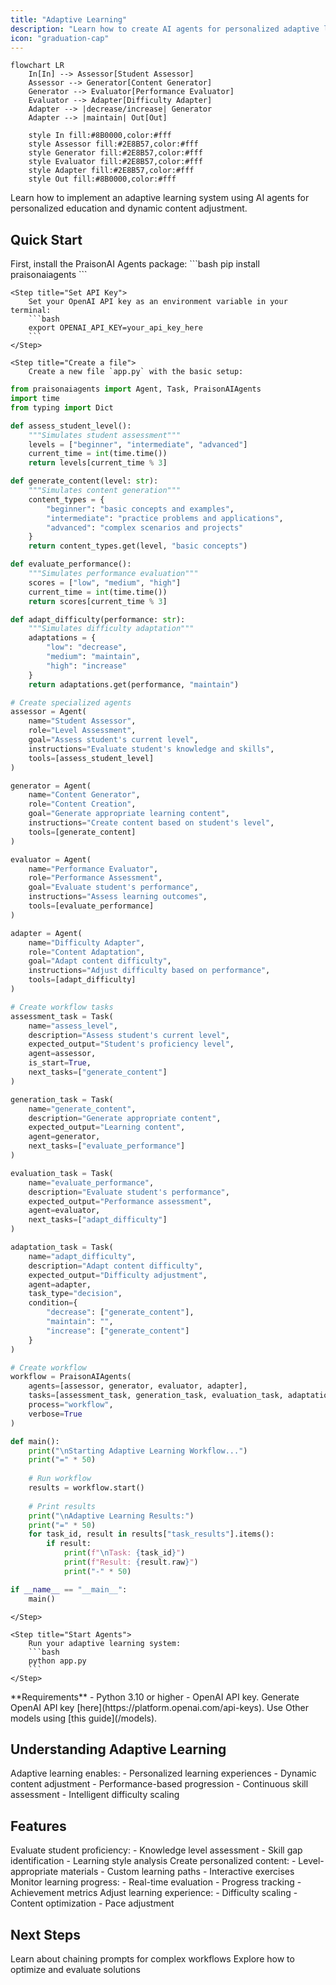 ```yaml
---
title: "Adaptive Learning"
description: "Learn how to create AI agents for personalized adaptive learning experiences."
icon: "graduation-cap"
---
```


```mermaid
flowchart LR
    In[In] --> Assessor[Student Assessor]
    Assessor --> Generator[Content Generator]
    Generator --> Evaluator[Performance Evaluator]
    Evaluator --> Adapter[Difficulty Adapter]
    Adapter --> |decrease/increase| Generator
    Adapter --> |maintain| Out[Out]
    
    style In fill:#8B0000,color:#fff
    style Assessor fill:#2E8B57,color:#fff
    style Generator fill:#2E8B57,color:#fff
    style Evaluator fill:#2E8B57,color:#fff
    style Adapter fill:#2E8B57,color:#fff
    style Out fill:#8B0000,color:#fff
```

Learn how to implement an adaptive learning system using AI agents for personalized education and dynamic content adjustment.

## Quick Start

<Steps>
    <Step title="Install Package">
        First, install the PraisonAI Agents package:
        ```bash
        pip install praisonaiagents
        ```
    </Step>

    <Step title="Set API Key">
        Set your OpenAI API key as an environment variable in your terminal:
        ```bash
        export OPENAI_API_KEY=your_api_key_here
        ```
    </Step>

    <Step title="Create a file">
        Create a new file `app.py` with the basic setup:
```python
from praisonaiagents import Agent, Task, PraisonAIAgents
import time
from typing import Dict

def assess_student_level():
    """Simulates student assessment"""
    levels = ["beginner", "intermediate", "advanced"]
    current_time = int(time.time())
    return levels[current_time % 3]

def generate_content(level: str):
    """Simulates content generation"""
    content_types = {
        "beginner": "basic concepts and examples",
        "intermediate": "practice problems and applications",
        "advanced": "complex scenarios and projects"
    }
    return content_types.get(level, "basic concepts")

def evaluate_performance():
    """Simulates performance evaluation"""
    scores = ["low", "medium", "high"]
    current_time = int(time.time())
    return scores[current_time % 3]

def adapt_difficulty(performance: str):
    """Simulates difficulty adaptation"""
    adaptations = {
        "low": "decrease",
        "medium": "maintain",
        "high": "increase"
    }
    return adaptations.get(performance, "maintain")

# Create specialized agents
assessor = Agent(
    name="Student Assessor",
    role="Level Assessment",
    goal="Assess student's current level",
    instructions="Evaluate student's knowledge and skills",
    tools=[assess_student_level]
)

generator = Agent(
    name="Content Generator",
    role="Content Creation",
    goal="Generate appropriate learning content",
    instructions="Create content based on student's level",
    tools=[generate_content]
)

evaluator = Agent(
    name="Performance Evaluator",
    role="Performance Assessment",
    goal="Evaluate student's performance",
    instructions="Assess learning outcomes",
    tools=[evaluate_performance]
)

adapter = Agent(
    name="Difficulty Adapter",
    role="Content Adaptation",
    goal="Adapt content difficulty",
    instructions="Adjust difficulty based on performance",
    tools=[adapt_difficulty]
)

# Create workflow tasks
assessment_task = Task(
    name="assess_level",
    description="Assess student's current level",
    expected_output="Student's proficiency level",
    agent=assessor,
    is_start=True,
    next_tasks=["generate_content"]
)

generation_task = Task(
    name="generate_content",
    description="Generate appropriate content",
    expected_output="Learning content",
    agent=generator,
    next_tasks=["evaluate_performance"]
)

evaluation_task = Task(
    name="evaluate_performance",
    description="Evaluate student's performance",
    expected_output="Performance assessment",
    agent=evaluator,
    next_tasks=["adapt_difficulty"]
)

adaptation_task = Task(
    name="adapt_difficulty",
    description="Adapt content difficulty",
    expected_output="Difficulty adjustment",
    agent=adapter,
    task_type="decision",
    condition={
        "decrease": ["generate_content"],
        "maintain": "",
        "increase": ["generate_content"]
    }
)

# Create workflow
workflow = PraisonAIAgents(
    agents=[assessor, generator, evaluator, adapter],
    tasks=[assessment_task, generation_task, evaluation_task, adaptation_task],
    process="workflow",
    verbose=True
)

def main():
    print("\nStarting Adaptive Learning Workflow...")
    print("=" * 50)
    
    # Run workflow
    results = workflow.start()
    
    # Print results
    print("\nAdaptive Learning Results:")
    print("=" * 50)
    for task_id, result in results["task_results"].items():
        if result:
            print(f"\nTask: {task_id}")
            print(f"Result: {result.raw}")
            print("-" * 50)

if __name__ == "__main__":
    main()
```
    </Step>

    <Step title="Start Agents">
        Run your adaptive learning system:
        ```bash
        python app.py
        ```
    </Step>
</Steps>

<Note>
  **Requirements**
  - Python 3.10 or higher
  - OpenAI API key. Generate OpenAI API key [here](https://platform.openai.com/api-keys). Use Other models using [this guide](/models).   
</Note>

## Understanding Adaptive Learning

<Card title="What is Adaptive Learning?" icon="question">
  Adaptive learning enables:
  - Personalized learning experiences
  - Dynamic content adjustment
  - Performance-based progression
  - Continuous skill assessment
  - Intelligent difficulty scaling
</Card>

## Features

<CardGroup cols={2}>
  <Card title="Student Assessment" icon="user-graduate">
    Evaluate student proficiency:
    - Knowledge level assessment
    - Skill gap identification
    - Learning style analysis
  </Card>
  <Card title="Content Generation" icon="book">
    Create personalized content:
    - Level-appropriate materials
    - Custom learning paths
    - Interactive exercises
  </Card>
  <Card title="Performance Tracking" icon="chart-line">
    Monitor learning progress:
    - Real-time evaluation
    - Progress tracking
    - Achievement metrics
  </Card>
  <Card title="Dynamic Adaptation" icon="sliders">
    Adjust learning experience:
    - Difficulty scaling
    - Content optimization
    - Pace adjustment
  </Card>
</CardGroup>

## Next Steps

<CardGroup cols={2}>
  <Card title="Prompt Chaining" icon="link" href="/features/promptchaining">
    Learn about chaining prompts for complex workflows
  </Card>
  <Card title="Evaluator Optimizer" icon="gauge" href="/features/evaluator-optimiser">
    Explore how to optimize and evaluate solutions
  </Card>
</CardGroup> 